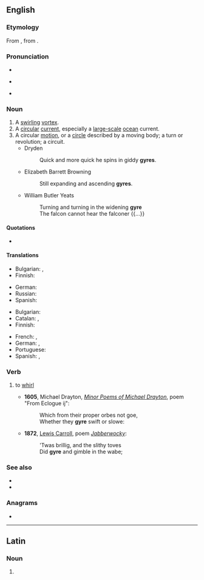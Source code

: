 ==English==

===Etymology===
From {{der|en|la|gyrus}}, from {{der|en|grc|γῦρος||circle, ring, turning}}.

===Pronunciation===
* {{rhymes|aɪə(r)|lang=en}}
* {{a|UK}} {{IPA|/dʒaɪ.ə/|lang=en}}
* {{a|US}} {{enPR|jīər}} {{IPA|/dʒaɪ.ɚ/|lang=en}}

===Noun===
{{en-noun}}

# A [[swirling]] [[vortex]].
# A [[circular]] [[current]], especially a [[large-scale]] [[ocean]] current.
# A circular [[motion]], or a [[circle]] described by a moving body; a turn or revolution; a circuit.
#* Dryden
#*: Quick and more quick he spins in giddy '''gyres'''.
#* Elizabeth Barrett Browning
#*: Still expanding and ascending '''gyres'''.
#* William Butler Yeats
#*: Turning and turning in the widening '''gyre'''
#*: The falcon cannot hear the falconer {{...}}

====Quotations====
* {{seeCites}}

====Translations====
{{trans-top|a swirling vortex}}
* Bulgarian: {{t+|bg|вихър|m|sc=Cyrl}}, {{t+|bg|водовъртеж|m|sc=Cyrl}}
* Finnish: {{t+|fi|pyörre}}
{{trans-mid}}
* German: {{t+|de|Strudel|m}}
* Russian: {{t+|ru|вихрь|m}}
* Spanish: {{t+|es|remolino|m}}
{{trans-bottom}}

{{trans-top|a circular current, especially a large-scale ocean current}}
* Bulgarian: {{t|bg|кръговрат|sc=Cyrl}}
* Catalan: {{t+|ca|gir|m}}, {{t|ca|gir oceànic|m}}
* Finnish: {{t+|fi|pyörre}}
{{trans-mid}}
* French: {{t+|fr|gyre|m}}, {{t|fr|gyre océanique|m}}
* German: {{t|de|ozeanischer Wirbel|m}}, {{t+|de|Wirbel|m}}
* Portuguese: {{t+|pt|giro|m}}
* Spanish: {{t+|es|giro|m}}, {{t|es|giro oceánico|m}}
{{trans-bottom}}

===Verb===
{{en-verb|gyr}}

# {{lb|en|intransitive}} to [[whirl]]
#* '''1605''', Michael Drayton, [http://www.gutenberg.org/etext/17873 ''Minor Poems of Michael Drayton''], poem "From Eclogue ij":
#*: Which from their proper orbes not goe,<br>Whether they '''gyre''' swift or slowe:
#* '''1872''', [[w:Lewis Carroll|Lewis Carroll]], poem [[s:Jabberwocky|''Jabberwocky'']]:
#*: 'Twas brillig, and the slithy toves<br>Did '''gyre''' and gimble in the wabe;

===See also===
* {{pedialite|Ocean gyre}}
* {{l|en|Jabberwocky}}

===Anagrams===
* {{anagrams|en|-ergy|Grey|grey}}

----

==Latin==

===Noun===
{{la-noun-form|gȳre}}

# {{inflection of|gȳrus||voc|s|lang=la}}